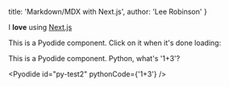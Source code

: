 
  title: 'Markdown/MDX with Next.js',
  author: 'Lee Robinson'
}

I **love** using [Next.js](https://nextjs.org/)

This is a Pyodide component. Click on it when it's done loading:

<Pyodide id="py-test" pythonCode={test} />

This is a Pyodide component. Python, what's '1+3'?

<Pyodide id="py-test2" pythonCode={'1+3'} />

